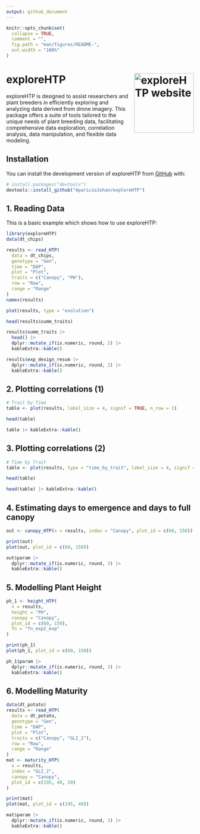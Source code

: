 ```yaml
---
output: github_document
---
```


<!-- README.md is generated from README.Rmd. Please edit that file -->

```r
knitr::opts_chunk$set(
  collapse = TRUE,
  comment = "",
  fig.path = "man/figures/README-",
  out.width = "100%"
)
```

# exploreHTP <a href="https://apariciojohan.github.io/exploreHTP/"><img src="man/figures/logo.png" align="right" height="160" alt="exploreHTP website" /></a>


<!-- badges: start -->
<!-- badges: end -->

exploreHTP is designed to assist researchers and plant breeders in efficiently exploring and analyzing data derived from drone imagery. This package offers a suite of tools tailored to the unique needs of plant breeding data, facilitating comprehensive data exploration, correlation analysis, data manipulation, and flexible data modeling.

## Installation

You can install the development version of exploreHTP from [GitHub](https://github.com/AparicioJohan/exploreHTP) with:

``` r
# install.packages("devtools")
devtools::install_github("AparicioJohan/exploreHTP")
```

## 1. Reading Data

This is a basic example which shows how to use exploreHTP:

```r
library(exploreHTP)
data(dt_chips)

results <- read_HTP(
  data = dt_chips,
  genotype = "Gen",
  time = "DAP",
  plot = "Plot",
  traits = c("Canopy", "PH"),
  row = "Row",
  range = "Range"
)
names(results)
```
```r
plot(results, type = "evolution")
```

```r
head(results$summ_traits)
```

```r
results$summ_traits |>
  head() |>
  dplyr::mutate_if(is.numeric, round, 2) |>
  kableExtra::kable()
```



```r
results$exp_design_resum |>
  dplyr::mutate_if(is.numeric, round, 2) |>
  kableExtra::kable()
```


## 2. Plotting correlations (1)

```r
# Trait by Time
table <- plot(results, label_size = 4, signif = TRUE, n_row = 1)
```

```r
head(table)
```


```r
table |> kableExtra::kable()
```


## 3. Plotting correlations (2)

```r
# Time by Trait
table <- plot(results, type = "time_by_trait", label_size = 4, signif = TRUE)
```

```r
head(table)
```


```r
head(table) |> kableExtra::kable()
```


## 4. Estimating days to emergence and days to full canopy

```r
out <- canopy_HTP(x = results, index = "Canopy", plot_id = c(60, 150))
```
```r
print(out)
plot(out, plot_id = c(60, 150))
```


```r
out$param |>
  dplyr::mutate_if(is.numeric, round, 3) |>
  kableExtra::kable()
```

## 5. Modelling Plant Height

```r
ph_1 <- height_HTP(
  x = results,
  height = "PH",
  canopy = "Canopy",
  plot_id = c(60, 150),
  fn = "fn_exp2_exp"
)
```

```r
print(ph_1)
plot(ph_1, plot_id = c(60, 150))
```

```r
ph_1$param |>
  dplyr::mutate_if(is.numeric, round, 3) |>
  kableExtra::kable()
```

## 6. Modelling Maturity

```r
data(dt_potato)
results <- read_HTP(
  data = dt_potato,
  genotype = "Gen",
  time = "DAP",
  plot = "Plot",
  traits = c("Canopy", "GLI_2"),
  row = "Row",
  range = "Range"
)
mat <- maturity_HTP(
  x = results,
  index = "GLI_2",
  canopy = "Canopy",
  plot_id = c(195, 40, 20)
)
```

```r
print(mat)
plot(mat, plot_id = c(195, 40))
```


```r
mat$param |>
  dplyr::mutate_if(is.numeric, round, 3) |>
  kableExtra::kable()
```
